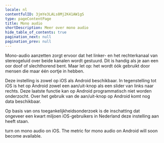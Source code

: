 ```yaml
---
locale: nl
contentfulID: 3jmYe3LALs8Mj2K41AW1gS
type: pageContentPage
title: Mono audio
shortDescription: Meer over mono audio
hide_table_of_contents: true
pagination_next: null
pagination_prev: null
---
```


Mono-audio aanzetten zorgt ervoor dat het linker- en het rechterkanaal van stereogeluid over beide kanalen wordt gestuurd. Dit is handig als je aan een oor doof of slechthorend bent. Maar let op: het wordt óók gebruikt door mensen die maar één oortje in hebben.

Deze instelling is zowel op iOS als Android beschikbaar. In tegenstelling tot iOS is het op Android zowel een aan/uit-knop als een slider van links naar rechts. Deze laatste functie kan op Android programmatisch niet worden onderzocht. Over het gebruik van de aan/uit-knop op Android komt nog data beschikbaar.

Op basis van ons toegankelijkheidsonderzoek is de inschatting dat ongeveer een kwart miljoen iOS-gebruikers in Nederland deze instelling aan heeft staan.

<TwoColumnBlock>
  <LeftColumn>
    <ColumnRow>
      <PercentageBlock
        metrics={[
          { title: 'iOS - mono audio metric', key: 'ios-accessibility_is_mono_audio_enabled-true', isPercentage: true }
        ]}
        linkLabel="More about mono audio"
        linkUrl="/en/stats/mono-audio">
        turn on mono audio on iOS.
      </PercentageBlock>
    </ColumnRow>
  </LeftColumn>
  <RightColumn>
    <ColumnRow>
      <TextBlock
        showBackgroundColor={true}>
        The metric for mono audio on Android will soon become available. 
        <CustomLink url="/en/stats/mono-audio" label="More about mono audio" external={false}/>
      </TextBlock>
    </ColumnRow>
  </RightColumn>
</TwoColumnBlock>